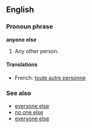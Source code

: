 ==English==
===Pronoun phrase===
'''anyone else'''

#Any other person.

====Translations====
*French: [[toute autre personne]]

===See also===
*[[everyone else]]
*[[no one else]]
*[[everyone else]]